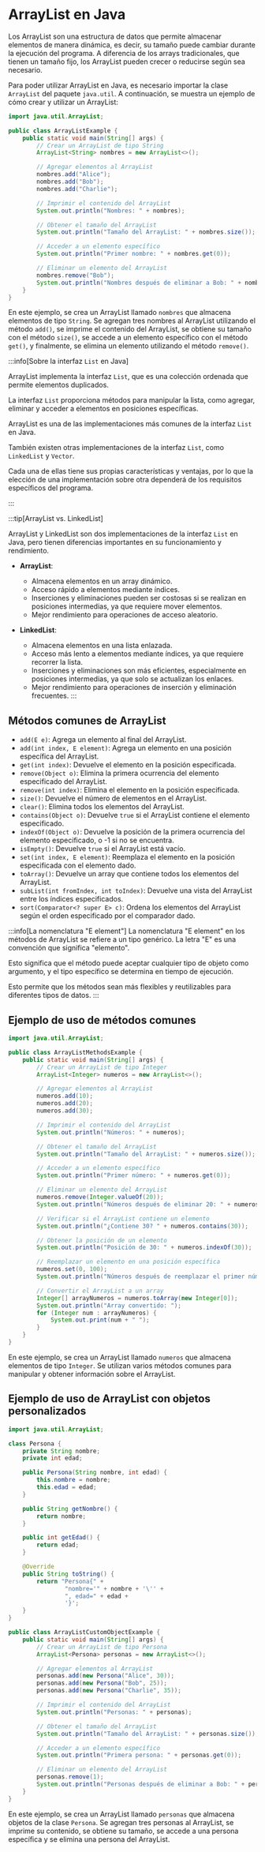 # ArrayList en Java

Los ArrayList son una estructura de datos que permite almacenar elementos de manera dinámica, es decir, su tamaño puede cambiar durante la ejecución del programa. A diferencia de los arrays tradicionales, que tienen un tamaño fijo, los ArrayList pueden crecer o reducirse según sea necesario.

Para poder utilizar ArrayList en Java, es necesario importar la clase `ArrayList` del paquete `java.util`. A continuación, se muestra un ejemplo de cómo crear y utilizar un ArrayList: 

```java
import java.util.ArrayList;

public class ArrayListExample {
    public static void main(String[] args) {
        // Crear un ArrayList de tipo String
        ArrayList<String> nombres = new ArrayList<>();

        // Agregar elementos al ArrayList
        nombres.add("Alice");
        nombres.add("Bob");
        nombres.add("Charlie");

        // Imprimir el contenido del ArrayList
        System.out.println("Nombres: " + nombres);

        // Obtener el tamaño del ArrayList
        System.out.println("Tamaño del ArrayList: " + nombres.size());

        // Acceder a un elemento específico
        System.out.println("Primer nombre: " + nombres.get(0));

        // Eliminar un elemento del ArrayList
        nombres.remove("Bob");
        System.out.println("Nombres después de eliminar a Bob: " + nombres);
    }
}
```

En este ejemplo, se crea un ArrayList llamado `nombres` que almacena elementos de tipo `String`. Se agregan tres nombres al ArrayList utilizando el método `add()`, se imprime el contenido del ArrayList, se obtiene su tamaño con el método `size()`, se accede a un elemento específico con el método `get()`, y finalmente, se elimina un elemento utilizando el método `remove()`. 

:::info[Sobre la interfaz `List` en Java]

ArrayList implementa la interfaz `List`, que es una colección ordenada que permite elementos duplicados. 

La interfaz `List` proporciona métodos para manipular la lista, como agregar, eliminar y acceder a elementos en posiciones específicas. 

ArrayList es una de las implementaciones más comunes de la interfaz `List` en Java. 

También existen otras implementaciones de la interfaz `List`, como `LinkedList` y `Vector`. 

Cada una de ellas tiene sus propias características y ventajas, por lo que la elección de una implementación sobre otra dependerá de los requisitos específicos del programa.

:::


:::tip[ArrayList vs. LinkedList]

ArrayList y LinkedList son dos implementaciones de la interfaz `List` en Java, pero tienen diferencias importantes en su funcionamiento y rendimiento.

- **ArrayList**: 
  - Almacena elementos en un array dinámico.
  - Acceso rápido a elementos mediante índices.
  - Inserciones y eliminaciones pueden ser costosas si se realizan en posiciones intermedias, ya que requiere mover elementos.
  - Mejor rendimiento para operaciones de acceso aleatorio.

- **LinkedList**:
    - Almacena elementos en una lista enlazada.
    - Acceso más lento a elementos mediante índices, ya que requiere recorrer la lista.
    - Inserciones y eliminaciones son más eficientes, especialmente en posiciones intermedias, ya que solo se actualizan los enlaces.
    - Mejor rendimiento para operaciones de inserción y eliminación frecuentes.
:::

## Métodos comunes de ArrayList

- `add(E e)`: Agrega un elemento al final del ArrayList.
- `add(int index, E element)`: Agrega un elemento en una posición específica del ArrayList.
- `get(int index)`: Devuelve el elemento en la posición especificada.
- `remove(Object o)`: Elimina la primera ocurrencia del elemento especificado del ArrayList.
- `remove(int index)`: Elimina el elemento en la posición especificada.
- `size()`: Devuelve el número de elementos en el ArrayList.
- `clear()`: Elimina todos los elementos del ArrayList.
- `contains(Object o)`: Devuelve `true` si el ArrayList contiene el elemento especificado.
- `indexOf(Object o)`: Devuelve la posición de la primera ocurrencia del elemento especificado, o -1 si no se encuentra.
- `isEmpty()`: Devuelve `true` si el ArrayList está vacío.
- `set(int index, E element)`: Reemplaza el elemento en la posición especificada con el elemento dado.
- `toArray()`: Devuelve un array que contiene todos los elementos del ArrayList.
- `subList(int fromIndex, int toIndex)`: Devuelve una vista del ArrayList entre los índices especificados.
- `sort(Comparator<? super E> c)`: Ordena los elementos del ArrayList según el orden especificado por el comparador dado.

:::info[La nomenclatura "E element"]
La nomenclatura "E element" en los métodos de ArrayList se refiere a un tipo genérico. La letra "E" es una convención que significa "elemento".

Esto significa que el método puede aceptar cualquier tipo de objeto como argumento, y el tipo específico se determina en tiempo de ejecución. 

Esto permite que los métodos sean más flexibles y reutilizables para diferentes tipos de datos.
:::

## Ejemplo de uso de métodos comunes

```java
import java.util.ArrayList;

public class ArrayListMethodsExample {
    public static void main(String[] args) {
        // Crear un ArrayList de tipo Integer
        ArrayList<Integer> numeros = new ArrayList<>();

        // Agregar elementos al ArrayList
        numeros.add(10);
        numeros.add(20);
        numeros.add(30);

        // Imprimir el contenido del ArrayList
        System.out.println("Números: " + numeros);

        // Obtener el tamaño del ArrayList
        System.out.println("Tamaño del ArrayList: " + numeros.size());

        // Acceder a un elemento específico
        System.out.println("Primer número: " + numeros.get(0));

        // Eliminar un elemento del ArrayList
        numeros.remove(Integer.valueOf(20));
        System.out.println("Números después de eliminar 20: " + numeros);

        // Verificar si el ArrayList contiene un elemento
        System.out.println("¿Contiene 30? " + numeros.contains(30));

        // Obtener la posición de un elemento
        System.out.println("Posición de 30: " + numeros.indexOf(30));

        // Reemplazar un elemento en una posición específica
        numeros.set(0, 100);
        System.out.println("Números después de reemplazar el primer número: " + numeros);

        // Convertir el ArrayList a un array
        Integer[] arrayNumeros = numeros.toArray(new Integer[0]);
        System.out.println("Array convertido: ");
        for (Integer num : arrayNumeros) {
            System.out.print(num + " ");
        }
    }
}
```

En este ejemplo, se crea un ArrayList llamado `numeros` que almacena elementos de tipo `Integer`. Se utilizan varios métodos comunes para manipular y obtener información sobre el ArrayList.

## Ejemplo de uso de ArrayList con objetos personalizados

```java
import java.util.ArrayList;

class Persona {
    private String nombre;
    private int edad;

    public Persona(String nombre, int edad) {
        this.nombre = nombre;
        this.edad = edad;
    }

    public String getNombre() {
        return nombre;
    }

    public int getEdad() {
        return edad;
    }

    @Override
    public String toString() {
        return "Persona{" +
                "nombre='" + nombre + '\'' +
                ", edad=" + edad +
                '}';
    }
}

public class ArrayListCustomObjectExample {
    public static void main(String[] args) {
        // Crear un ArrayList de tipo Persona
        ArrayList<Persona> personas = new ArrayList<>();

        // Agregar elementos al ArrayList
        personas.add(new Persona("Alice", 30));
        personas.add(new Persona("Bob", 25));
        personas.add(new Persona("Charlie", 35));

        // Imprimir el contenido del ArrayList
        System.out.println("Personas: " + personas);

        // Obtener el tamaño del ArrayList
        System.out.println("Tamaño del ArrayList: " + personas.size());

        // Acceder a un elemento específico
        System.out.println("Primera persona: " + personas.get(0));

        // Eliminar un elemento del ArrayList
        personas.remove(1);
        System.out.println("Personas después de eliminar a Bob: " + personas);
    }
}
```

En este ejemplo, se crea un ArrayList llamado `personas` que almacena objetos de la clase `Persona`. Se agregan tres personas al ArrayList, se imprime su contenido, se obtiene su tamaño, se accede a una persona específica y se elimina una persona del ArrayList.
